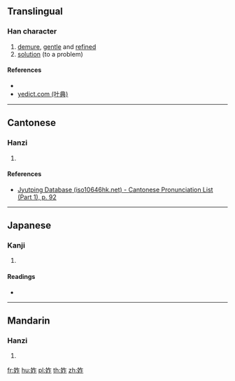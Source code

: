 {{character info/new}}
==Translingual==

===Han character===
{{Han char|rn=38|rad=女|as=05|sn=8|four=|canj=VOS|ids=⿰女乍}}

# [[demure]], [[gentle]] and [[refined]]
# [[solution]] (to a problem)

====References====
* {{Han ref|kx=0257.170|dkj=06127|dj=0522.130|hdz=21038.020|uh=59B0|ud=22960}}
* [http://yedict.com/htm/59/59B0.htm yedict.com (叶典)]

----

==Cantonese==

===Hanzi===
{{yue-hanzi|jyut=[[zoek3]]|y=jeuk3}}

# {{defn|lang=yue|sort=女05}}

====References====
* [http://www.iso10646hk.net/jp/document/download.jsp Jyutping Database (iso10646hk.net) - Cantonese Pronunciation List (Part 1), p. 92]

----

==Japanese==

===Kanji===
{{ja-kanji|grade=|rs=女05}}

# {{defn|lang=ja|sort=女05}}

====Readings====
* {{ja-readings|on=[[ちゃく]] (chaku)|kun=[[しずか]] (shizuka)}}

----

==Mandarin==

===Hanzi===
{{cmn-hanzi|pin=[[zhuó]] ([[zhuo2]]), [[nǐ]] ([[ni3]])|wg=cho<sup>2</sup>, ni<sup>3</sup>}}

# {{defn|lang=cmn|sort=女05}}

[[fr:妰]]
[[hu:妰]]
[[pl:妰]]
[[th:妰]]
[[zh:妰]]
